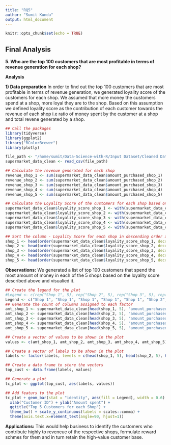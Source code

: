 ```yaml
---
title: "RQ5"
author: "Sumit Kundu"
output: html_document
---
```


```r
knitr::opts_chunk$set(echo = TRUE)
```

## Final Analysis

__5. Who are the top 100 customers that are most profitable in terms of revenue generation for each shop?__ <br />

__Analysis__

__1) Data preparation__
In order to find out the top 100 customers that are most profitable in terms of revenue generation, we generated loyality score of the customers for each shop. We assumed that more money the customers spend at a shop, more loyal they are to the shop. Based on this assumption we defined loyality score as the contribution of each customer towards the revenue of each shop i.e ratio of money spent by the customer at a shop and total revene generated by a shop.

```r
## Call the packages
library(tidyverse)
library(ggplot2)
library("RColorBrewer")
library(plotly)

file_path <- "/home/sumit/Data-Science-with-R/Input Dataset/Cleaned Dataset/Supermarket_DataCleaned.csv"
supermarket_data_clean <- read_csv(file_path)

## Calculate the revenue generated for each shop
revenue_shop_1 <- sum(supermarket_data_clean$amount_purchased_shop_1)
revenue_shop_2 <- sum(supermarket_data_clean$amount_purchased_shop_2)
revenue_shop_3 <- sum(supermarket_data_clean$amount_purchased_shop_3)
revenue_shop_4 <- sum(supermarket_data_clean$amount_purchased_shop_4)
revenue_shop_5 <- sum(supermarket_data_clean$amount_purchased_shop_5)

## Calculate the Loyality Score of the customers for each shop based on their contribution to the revenue of the shop
supermarket_data_clean$loyality_score_shop_1 <- with(supermarket_data_clean, amount_purchased_shop_1/revenue_shop_1 * 100)
supermarket_data_clean$loyality_score_shop_2 <- with(supermarket_data_clean, amount_purchased_shop_2/revenue_shop_2 * 100)
supermarket_data_clean$loyality_score_shop_3 <- with(supermarket_data_clean, amount_purchased_shop_3/revenue_shop_3 * 100)
supermarket_data_clean$loyality_score_shop_4 <- with(supermarket_data_clean, amount_purchased_shop_4/revenue_shop_4 * 100)
supermarket_data_clean$loyality_score_shop_5 <- with(supermarket_data_clean, amount_purchased_shop_5/revenue_shop_5 * 100)

## Sort the column - Loyality Score for each shop in descending order and generate a list of top 100 customers
shop_1 <- head(order(supermarket_data_clean$loyality_score_shop_1, decreasing = TRUE), 100)
shop_2 <- head(order(supermarket_data_clean$loyality_score_shop_2, decreasing = TRUE), 100)
shop_3 <- head(order(supermarket_data_clean$loyality_score_shop_3, decreasing = TRUE), 100)
shop_4 <- head(order(supermarket_data_clean$loyality_score_shop_4, decreasing = TRUE), 100)
shop_5 <- head(order(supermarket_data_clean$loyality_score_shop_5, decreasing = TRUE), 100)

```

__Observations:__
We generated a list of top 100 customers that spend the most amount of money in each of the 5 shops based on the loyality score described above and visualied it.

```r
## Create the legend for the plot
#Legend <- c(rep("Shop 1", 5), rep("Shop 2", 5), rep("Shop 3", 5), rep("Shop 4", 5), rep("Shop 5", 5))
Legend <- c("Shop 1", "Shop 1", "Shop 1", "Shop 1", "Shop 1", "Shop 2", "Shop 2", "Shop 2", "Shop 2", "Shop 2", "Shop 3", "Shop 3", "Shop 3", "Shop 3", "Shop 3", "Shop 4", "Shop 4", "Shop 4", "Shop 4", "Shop 4", "Shop 5", "Shop 5", "Shop 5", "Shop 5", "Shop 5")
## Generate the count of columns assigned to each factor
amt_shop_1 <- supermarket_data_clean[head(shop_1, 5), "amount_purchased_shop_1"]
amt_shop_2 <- supermarket_data_clean[head(shop_2, 5), "amount_purchased_shop_2"]
amt_shop_3 <- supermarket_data_clean[head(shop_3, 5), "amount_purchased_shop_3"]
amt_shop_4 <- supermarket_data_clean[head(shop_4, 5), "amount_purchased_shop_4"]
amt_shop_5 <- supermarket_data_clean[head(shop_5, 5), "amount_purchased_shop_5"]

## Create a vector of values to be shown in the plot
values <- c(amt_shop_1, amt_shop_2, amt_shop_3, amt_shop_4, amt_shop_5)

## Create a vector of labels to be shown in the plot
labels <- factor(labels, levels = c(head(shop_1, 5), head(shop_2, 5), head(shop_3, 5), head(shop_4, 5), head(shop_5, 5)))

## Create a data frame to store the vectors
top_cust <- data.frame(labels, values)

## Generate a plot
tc_plot <- ggplot(top_cust, aes(labels, values))

## Add featurs to the plot
tc_plot + geom_bar(stat = "identity", aes(fill = Legend), width = 0.6) +
  xlab("Customer ID") + ylab("Amount spent") +
  ggtitle("Top 5 Customers for each Shop") +
  theme_bw() + scale_y_continuous(labels = scales::comma) + 
  theme(axis.text.x=element_text(angle=90, hjust=1))

```

__Applications:__ 
This would help business to identify the customers who contribute highly to reveneue of the respective shops, formulate reward schmes for them and in turn retain the high-value customer base.